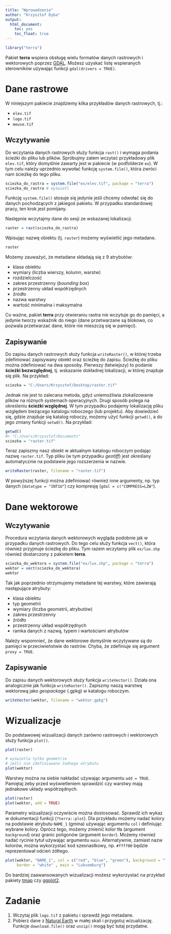 ```yaml
---
title: "Wprowadzenie"
author: "Krzysztof Dyba"
output:
  html_document:
    toc: yes
    toc_float: true
---
```


```r
library("terra")
```

Pakiet **terra** wspiera obsługę wielu formatów danych rastrowych i wektorowych
poprzez [GDAL](https://gdal.org). Możesz uzyskać listę wspieranych sterowników
używając funkcji `gdal(drivers = TRUE)`.

# Dane rastrowe

W niniejszym pakiecie znajdziemy kilka przykładów danych rastrowych, tj.:

* `elev.tif`
* `logo.tif`
* `meuse.tif`

## Wczytywanie

Do wczytania danych rastrowych służy funkcja `rast()` i wymaga podania ścieżki
do pliku lub plików. Spróbujmy zatem wczytać przykładowy plik `elev.tif`, który
domyślnie zawarty jest w pakiecie (w podfolderze `ex`). W tym celu należy uprzednio
wywołać funkcję `system.file()`, która zwróci nam ścieżkę do tego pliku.

```r
sciezka_do_rastra = system.file("ex/elev.tif", package = "terra")
sciezka_do_rastra # wyświetl
```

Funkcję `system.file()` stosuje się jedynie jeśli chcemy odwołać się do danych
pochodzących z jakiegoś pakietu. W przypadku standardowej pracy, ten krok jest
pomijany.

Następnie wczytajmy dane do sesji ze wskazanej lokalizacji.

```r
raster = rast(sciezka_do_rastra)
```

Wpisując nazwę obiektu (tj. `raster`) możemy wyświetlić jego metadane.

```r
raster
```

Możemy zauważyć, że metadane składają się z 9 atrybutów:

* klasa obiektu
* wymiary (liczba wierszy, kolumn, warstw)
* rozdzielczość
* zakres przestrzenny (*bounding box*)
* przestrzenny układ współrzędnych
* źródło
* nazwa warstwy
* wartość minimalna i maksymalna

Co ważne, pakiet **terra** przy otwieraniu rastra nie wczytuje go do pamięci,
a jedynie tworzy wskaźnik do niego (dane przetwarzane są blokowo, co pozwala
przetwarzać dane, które nie mieszczą się w pamięci).

## Zapisywanie

Do zapisu danych rastrowych służy funkcja `writeRaster()`, w której trzeba
zdefiniować zapisywany obiekt oraz ścieżkę do zapisu. Ścieżkę do pliku można
zdefiniować na dwa sposoby. Pierwszy (łatwiejszy) to podanie **ścieżki bezwzględnej**,
tj. wskazanie dokładnej lokalizacji, w której znajduje się plik. Na przykład:

```r
sciezka = "C:/Users/Krzysztof/Desktop/raster.tif"
```

Jednak nie jest to zalecana metoda, gdyż uniemożliwia zlokalizowanie plików na
różnych systemach operacyjnych. Drugi sposób polega na określeniu **ścieżki względnej**.
W tym przypadku podajemy lokalizację pliku względem bieżącego katalogu roboczego
(lub projektu). Aby dowiedzieć się, gdzie znajduje się katalog roboczy, możemy
użyć funkcji `getwd()`, a do jego zmiany funkcji `setwd()`. Na przykład:

```r
getwd()
#> "C:/Users/Krzysztof/Documents"
sciezka = "raster.tif"
```

Teraz zapiszmy nasz obiekt w aktualnym katalogu roboczym podając nazwę `raster.tif`.
Typ pliku (w tym przypadku *geotiff*) jest określany automatycznie na podstawie
jego rozszerzenia w nazwie.

```r
writeRaster(raster, filename = "raster.tif")
```

W powyższej funkcji można zdefiniować również inne argumenty, np. typ danych
(`datatype = "INT1U"`) czy kompresję (`gdal = c("COMPRESS=LZW"`).

# Dane wektorowe

## Wczytywanie

Procedura wczytania danych wektorowych wygląda podobnie jak w przypadku danych
rastrowych. Do tego celu służy funkcja `vect()`, która również przyjmuje ścieżkę
do pliku. Tym razem wczytamy plik `ex/lux.shp` również dostarczony z pakietem
**terra**.

```r
sciezka_do_wektora = system.file("ex/lux.shp", package = "terra")
wektor = vect(sciezka_do_wektora)
wektor
```

Tak jak poprzednio otrzymujemy metadane tej warstwy, które zawierają następujące
atrybuty:

* klasa obiektu
* typ geometrii
* wymiary (liczba geometrii, atrybutów)
* zakres przestrzenny
* źródło
* przestrzenny układ współrzędnych
* ramka danych z nazwą, typem i wartościami atrybutów

Należy wspomnieć, że dane wektorowe domyślnie wczytywane są do pamięci w
przeciwieństwie do rastrów. Chyba, że zdefiniuje się argument `proxy = TRUE`.

## Zapisywanie

Do zapisu danych wektorowych służy funkcja `writeVector()`. Działa ona analogicznie
jak funkcja `writeRaster()`. Zapiszmy naszą warstwę wektorową jako *geopackage* (.gpkg)
w katalogu roboczym.

```r
writeVector(wektor, filename = "wektor.gpkg")
```

# Wizualizacje

Do podstawowej wizualizacji danych zarówno rastrowych i wektorowych służy funkcja
`plot()`.

```r
plot(raster)
```

```r
# wyświetla tylko geometrie
# jeśli nie zdefiniowano żadnego atrybutu
plot(wektor)
```

Warstwy można na siebie nakładać używając argumentu `add = TRUE`. Pamiętaj
żeby przed wyświetleniem sprawdzić czy warstwy mają jednakowe układy współrzędnych.

```r
plot(raster)
plot(wektor, add = TRUE)
```

Parametry wizualizacji oczywiście można dostosować. Sprawdź ich wykaz w dokumentacji
funkcji (`?terra::plot`). Dla przykładu możemy nadać kolory na podstawie atrybutu
`NAME_1` (gmina) używając argumentu `col` i definiując wybrane kolory. Oprócz tego,
możemy zmienić kolor tła (argument `background`) oraz granic poligonów (argument
`border`). Możemy również nadać rycinie tytuł używając argumentu `main`.
Alternatywnie, zamiast nazw kolorów, można wykorzystać kod szesnastkowy, np.
`#ffff00` będzie reprezentował odcień żółtego.

```r
plot(wektor, "NAME_1", col = c("red", "blue", "green"), background = "lightgrey",
     border = "white" , main = "Luksemburg")
```

Do bardziej zaawansowanych wizualizacji możesz wykorzystać na przykład pakiety
[tmap](https://r-tmap.github.io/tmap/) czy [ggplot2](https://ggplot2.tidyverse.org/).

# Zadanie

1. Wczytaj plik `logo.tif` z pakietu i sprawdź jego metadane.
2. Pobierz dane z [Natural Earth](https://www.naturalearthdata.com/downloads/)
w małej skali i przygotuj wizualizację. Funkcje `download.file()` oraz `unzip()`
mogą być tutaj przydatne.
